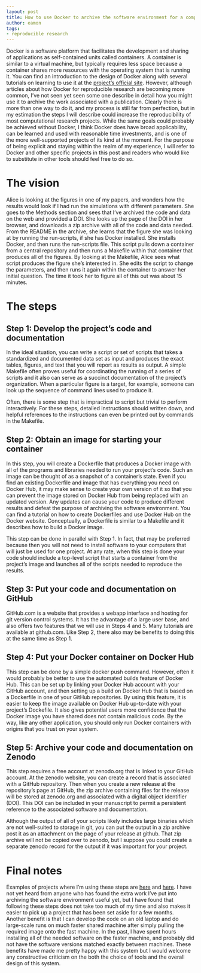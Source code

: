 ```yaml
---
layout: post
title: How to use Docker to archive the software environment for a computational research project
author: eamon
tags:
- reproducible research
---
```


Docker is a software platform that facilitates the development and
sharing of applications as self-contained units called containers. A
container is similar to a virtual machine, but typically requires less
space because a container shares more resources with the operating
system that is running it. You can find an introduction to the design
of Docker along with several tutorials on learning to use it at the
[project's official site](https://www.docker.com/). However, although
articles about how Docker for reproducible research are becoming more
common, I've not seen yet seen some one describe in detail how you
might use it to archive the work associated with a
publication. Clearly there is more than one way to do it, and my
process is still far from perfection, but in my estimation the steps I
will describe could increase the reproducibility of most computational
research projects. While the same goals could probably be achieved
without Docker, I think Docker does have broad applicability, can be
learned and used with reasonable time investments, and is one of the
more well-supported projects of its kind at the moment. For the
purpose of being explicit and staying within the realm of my
experience, I will refer to Docker and other specific projects in this
post and readers who would like to substitute in other tools should
feel free to do so.

# The vision

Alice is looking at the figures in one of my papers, and wonders how
the results would look if I had run the simulations with different
parameters. She goes to the Methods section and sees that I've
archived the code and data on the web and provided a DOI. She looks up
the page of the DOI in her browser, and downloads a zip archive with
all of the code and data needed. From the README in the archive, she
learns that the figure she was looking at by running the run-scripts,
if she has Docker installed. She installs Docker, and then runs the
run-scripts file. This script pulls down a container from a central
repository and then runs a Makefile within that container that
produces all of the figures. By looking at the Makefile, Alice sees
what script produces the figure she's interested in. She edits the
script to change the parameters, and then runs it again within the
container to answer her initial question. The time it took her to
figure all of this out was about 15 minutes.

# The steps

## Step 1: Develop the project's code and documentation

In the ideal situation, you can write a script or set of scripts that
takes a standardized and documented data set as input and produces the
exact tables, figures, and text that you will report as results as
output. A simple Makefile often proves useful for coordinating the
running of a series of scripts and it also can serve as a succinct
documentation of the project's organization. When a particular figure
is a target, for example, someone can look up the sequence of command
lines used to produce it.

Often, there is some step that is impractical to script but trivial to
perform interactively. For these steps, detailed instructions should
written down, and helpful references to the instructions can even be
printed out by commands in the Makefile.

## Step 2: Obtain an image for starting your container

In this step, you will create a Dockerfile that produces a Docker
image with all of the programs and libraries needed to run your
project's code. Such an image can be thought of as a snapshot of a
container's state. Even if you find an existing Dockerfile and image
that has everything you need on Docker Hub, it may make sense to
create your own version of it so that you can prevent the image stored
on Docker Hub from being replaced with an updated version. Any updates
can cause your code to produce different results and defeat the
purpose of archiving the software environment. You can find a tutorial
on how to create Dockerfiles and use Docker Hub on the Docker
website. Conceptually, a Dockerfile is similar to a Makefile and it
describes how to build a Docker image.

This step can be done in parallel with Step 1. In fact, that may be
preferred because then you will not need to install software to your
computers that will just be used for one project. At any rate, when
this step is done your code should include a top-level script that
starts a container from the project's image and launches all of the
scripts needed to reproduce the results.

## Step 3: Put your code and documentation on GitHub

GitHub.com is a website that provides a webapp interface and hosting
for git version control systems. It has the advantage of a large user
base, and also offers two features that we will use in Steps 4 and
5. Many tutorials are available at github.com. Like Step 2, there also
may be benefits to doing this at the same time as Step 1.

## Step 4: Put your Docker container on Docker Hub

This step can be done by a simple docker push command. However, often
it would probably be better to use the automated builds feature of
Docker Hub. This can be set up by linking your Docker Hub account with
your GitHub account, and then setting up a build on Docker Hub that is
based on a Dockerfile in one of your GitHub repositories. By using
this feature, it is easier to keep the image available on Docker Hub
up-to-date with your project's Dockefile. It also gives potential
users more confidence that the Docker image you have shared does not
contain malicious code. By the way, like any other application, you
should only run Docker containers with origins that you trust on your
system.

## Step 5: Archive your code and documentation on Zenodo

This step requires a free account at zenodo.org that is linked to your
GitHub account. At the zenodo website, you can create a record that is
associated with a GitHub repository. Then when you create a new
release at the repository's page at GitHub, the zip archive containing
files for the release will be stored at zenodo.org and associated with
a digital object identifier (DOI). This DOI can be included in your
manuscript to permit a persistent reference to the associated software
and documentation.

Although the output of all of your scripts likely includes large
binaries which are not well-suited to storage in git, you can put the
output in a zip archive post it as an attachment on the page of your
release at github. That zip archive will not be copied over to zenodo,
but I suppose you could create a separate zenodo record for the output
if it was important for your project.

# Final notes

Examples of projects where I'm using these steps are
[here](http://github.com/e3bo/2015pedv) and
[here](http://github.com/e3bo/2015phylo). I have not yet heard from anyone
who has found the extra work I've put into archiving the software
environment useful yet, but I have found that following these steps
does not take too much of my time and also makes it easier to pick up
a project that has been set aside for a few months. Another benefit is
that I can develop the code on an old laptop and do large-scale runs
on much faster shared machine after simply pulling the required image
onto the fast machine. In the past, I have spent hours installing all
of the needed software on the faster machine, and probably did not
have the software versions matched exactly between machines. These
benefits have made me pretty happy with this system but I would
welcome any constructive criticism on the both the choice of tools and
the overall design of this system.
